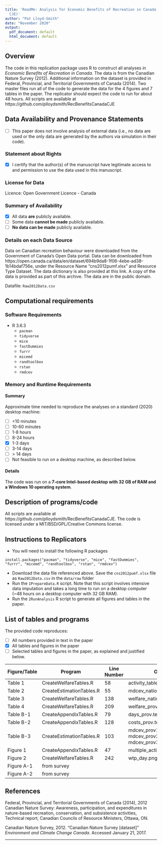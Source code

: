 ```yaml
---
title: 'ReadMe: Analysis for Economic Benefits of Recreation in Canada (Lloyd-Smith,
  CJE)'
author: "Pat Lloyd-Smith"
date: "November 2020"
output:
  pdf_document: default
  html_document: default
---
```


Overview
--------

The code in this replication package uses R to construct all analyses in *Economic Benefits of Recreation in Canada*. The data is from the Canadian Nature Survey (2012). Additional information on the dataset is provided in Federal, Provincial, and Territorial Governments of Canada (2014). Two master files run all of the code to generate the data for the 4 figures and 7 tables in the paper. The replicator should expect the code to run for about 48 hours. All scripts are available at https://github.com/plloydsmith/RecBenefitsCanadaCJE

Data Availability and Provenance Statements
----------------------------

- [ ] This paper does not involve analysis of external data (i.e., no data are used or the only data are generated by the authors via simulation in their code).

### Statement about Rights

- [x] I certify that the author(s) of the manuscript have legitimate access to and permission to use the data used in this manuscript. 


### License for Data

Licence: Open Government Licence - Canada

### Summary of Availability

- [x] All data **are** publicly available.
- [ ] Some data **cannot be made** publicly available.
- [ ] **No data can be made** publicly available.

### Details on each Data Source

Data on Canadian recreation behaviour were downloaded from the Government of Canada's Open Data portal. Data can be downloaded from https://open.canada.ca/data/en/dataset/694b9da8-1f06-4ebe-ad38-1b14bdaf756e, under the Resource Name "cns2012pumf.xlsx" and Resource Type Dataset. The data dictionary is also provided at this link. A copy of the data is provided as part of this archive. The data are in the public domain.

Datafile:  `Raw2012Data.csv`

Computational requirements
---------------------------

### Software Requirements

- R 3.6.3
  - `pacman`
  - `tidyverse`
  - `mice`
  - `fastDummies`
  - `furrr`
  - `micemd`
  - `randtoolbox`
  - `rstan`
  - `rmdcev`

### Memory and Runtime Requirements

#### Summary

Approximate time needed to reproduce the analyses on a standard (2020) desktop machine:

- [ ] <10 minutes
- [ ] 10-60 minutes
- [ ] 1-8 hours
- [ ] 8-24 hours
- [x] 1-3 days
- [ ] 3-14 days
- [ ] > 14 days
- [ ] Not feasible to run on a desktop machine, as described below.

#### Details

The code was run on a **7-core Intel-based desktop with 32 GB of RAM and a Windows 10 operating system**. 

Description of programs/code
----------------------------

All scripts are available at https://github.com/plloydsmith/RecBenefitsCanadaCJE.
The code is licensed under a MIT/BSD/GPL/Creative Commons license.

Instructions to Replicators
---------------------------

- You will need to install the following R packages

`install.packages("pacman", "tidyverse", "mice", "fastDummies", "furrr", "micemd", "randtoolbox", "rstan", "rmdcev")`

- Download the data file referenced above. Save the `cns2012pumf.xlsx` file as `Raw2012Data.csv` in the `data/raw` folder
- Run the `1PrepareData.R` script. Note that this script involves intensive data imputation and takes a long time to run on a desktop computer (~48 hours on a desktop computer with 32 GB RAM).
- Run the `2RunAnalysis` R script to generate all figures and tables in the paper.

List of tables and programs
---------------------------

The provided code reproduces:

- [ ] All numbers provided in text in the paper
- [x] All tables and figures in the paper
- [ ] Selected tables and figures in the paper, as explained and justified below.


| Figure/Table  | Program             | Line Number | Output file                      | Note   |
|-----------|-------------------------|-------------|----------------------------------|-------|
| Table 1 | CreateWelfareTables.R | 58            | activity_table.tex   ||
| Table 2 | CreateEstimationTables.R | 55          | mdcev_national_w.tex   ||
| Table 3 | CreateWelfareTables.R| 138         | welfare_national_w_combined.tex   ||
| Table 4 | CreateWelfareTables.R| 209         | welfare_provincial_combined.tex    ||
| Table B-1 | CreateAppendixTables.R | 79         | days_prov.tex                      ||
| Table B-2 | CreateAppendixTables.R | 128         | costs_prov.tex                      ||
| Table B-3 | CreateEstimationTables.R| 103         | mdcev_prov1.tex, mdcev_prov2.tex, mdcev_prov3.tex                      ||
| Figure 1 | CreateAppendixTables.R |   47          |  multiple_activities.png |          |
| Figure 2 | CreateWelfareTables.R      | 242            | wtp_day.png                      ||
| Figure A-1 | from survey |             |            |       |
| Figure A-2 | from survey |             |             |     |

## References

Federal, Provincial, and Territorial Governments of Canada (2014), 2012 Canadian Nature
Survey: Awareness, participation, and expenditures in nature-based recreation, conservation, and subsistence activities, Technical report, Canadian Councils of Resource Ministers,
Ottawa, ON.

Canadian Nature Survey, 2012. "Canadian Nature Survey [dataset]" *Environment and Climate Change Canada*. Accessed January 21, 2017.

---

